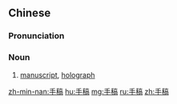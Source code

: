 ==Chinese==
{{zh-forms}}

===Pronunciation===
{{zh-pron
|m=shǒugǎo
|c=sau2 gou2
|mn=chhiú-kó
|cat=n
}}

===Noun===
{{zh-noun}}
# [[manuscript]], [[holograph]]

[[zh-min-nan:手稿]]
[[hu:手稿]]
[[mg:手稿]]
[[ru:手稿]]
[[zh:手稿]]